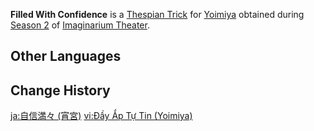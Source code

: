 {{Thespian Trick Infobox
|title     = Filled With Confidence
|image     = Filled With Confidence Yoimiya Preview.png
|name      = Filled With Confidence
|character = Yoimiya
|date      = 2024-08-01
|season    = 2
}}
'''Filled With Confidence''' is a [[Thespian Trick]] for [[Yoimiya]] obtained during [[Imaginarium Theater/Seasons/2024-08-01|Season 2]] of [[Imaginarium Theater]].

==Other Languages==
{{Other Languages
|en       = Filled With Confidence
|zhs      = 自信满满
|zhs_rm   = 
|zht      = 自信滿滿
|zht_rm   = 
|zh_tl    = 
|ja       = 自信満々
|ja_rm    = Jishin Manman
|ja_tl    = Filled With Confidence
|ko       = 자신만만
|ko_rm    = 
|ko_tl    = 
|es       = Confianza plena
|es_tl    = Full Confidence
|fr       = Confiance totale
|fr_tl    = Total Confidence
|ru       = Вселяет уверенность
|ru_tl    = Inspires Confidence
|th       = มั่นใจเต็มร้อย
|th_rm    = 
|th_tl    = 
|vi       = Đầy Ắp Tự Tin
|vi_tl    = 
|de       = Voller Zuversicht
|de_tl    = Full of Confidence
|id       = Penuh Percaya Diri
|id_tl    = Full of Confidence
|pt       = Repleto de Confiança
|pt_tl    = 
|tr       = Özgüven Dolu
|tr_tl    = 
|it       = Fiducia totale
|it_tl    = 
}}

==Change History==
{{Change History|4.8}}

[[ja:自信満々 (宵宮)]]
[[vi:Đầy Ắp Tự Tin (Yoimiya)]]